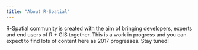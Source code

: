 ```yaml
---
title: "About R-Spatial"
---
```


R-Spatial community is created with the aim of bringing developers, experts and end users of R + GIS together. This is a work in progress and you can expect to find lots of content here as 2017 progresses. Stay tuned!
